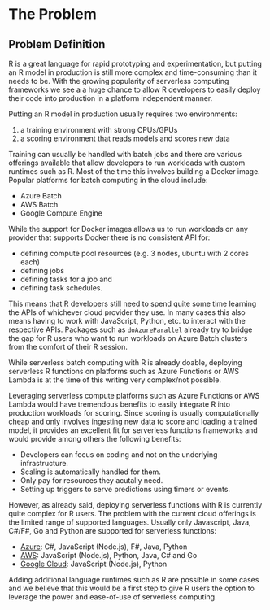 # The Problem
<!-- 
Outlining the issue / weak point / problem to be solved by this proposal. This should be a compelling section that sets the reader up for the next section - the proposed solution!

It is important to cover:

 - [ ] What the problem is
 - [ ] Who it affects
 - [ ] Have there been previous attempts to resolve the problem
 - [ ] Why it should be tackled
-->


## Problem Definition

R is a great language for rapid prototyping and experimentation, but putting an R model in production is still more complex and time-consuming than it needs to be. With the growing popularity of serverless computing frameworks we see a a huge chance to allow R developers to easily deploy their code into production in a platform independent manner.

Putting an R model in production usually requires two environments:

1. a training environment with strong CPUs/GPUs
2. a scoring environment that reads models and scores new data

Training can usually be handled with batch jobs and there are various offerings available that allow developers to run workloads with custom runtimes such as R. Most of the time this involves building a Docker image. Popular platforms for batch computing in the cloud include:

- Azure Batch
- AWS Batch
- Google Compute Engine

While the support for Docker images allows us to run workloads on any provider that supports Docker there is no consistent API for:

- defining compute pool resources (e.g. 3 nodes, ubuntu with 2 cores each)
- defining jobs
- defining tasks for a job and
- defining task schedules.

This means that R developers still need to spend quite some time learning the APIs of whichever cloud provider they use. In many cases this also means having to work with JavaScript, Python, etc. to interact with the respective APIs. Packages such as [`doAzureParallel`](https://github.com/Azure/doAzureParallel) already try to bridge the gap for R users who want to run workloads on Azure Batch clusters from the comfort of their R session.

While serverless batch computing with R is already doable, deploying serverless R functions on platforms such as Azure Functions or AWS Lambda is at the time of this writing very complex/not possible.

Leveraging serverless compute platforms such as Azure Functions or AWS Lambda would have tremendous benefits to easily integrate R into production workloads for scoring. Since scoring is usually computationally cheap and only involves ingesting new data to score and loading a trained model, it provides an excellent fit for serverless functions frameworks and would provide among others the following benefits:

- Developers can focus on coding and not on the underlying infrastructure.
- Scaling is automatically handled for them.
- Only pay for resources they acutally need.
- Setting up triggers to serve predictions using timers or events.

However, as already said, deploying serverless functions with R is currently quite complex for R users. The problem with the current cloud offerings is the limited range of supported languages. Usually only Javascript, Java, C#/F#, Go and Python are supported for serverless functions:

- [Azure](https://docs.microsoft.com/en-us/azure/azure-functions/supported-languages): C#, JavaScript (Node.js), F#, Java, Python
- [AWS](https://aws.amazon.com/lambda/faqs/): JavaScript (Node.js), Python, Java, C# and Go
- [Google Cloud](https://cloud.google.com/functions/docs/writing/): JavaScript (Node.js), Python

Adding additional language runtimes such as R are possible in some cases and we believe that this would be a first step to give R users the option to leverage the power and ease-of-use of serverless computing.

<!--INSERT PICTURE SHOWING ARCHITECTURE-->


